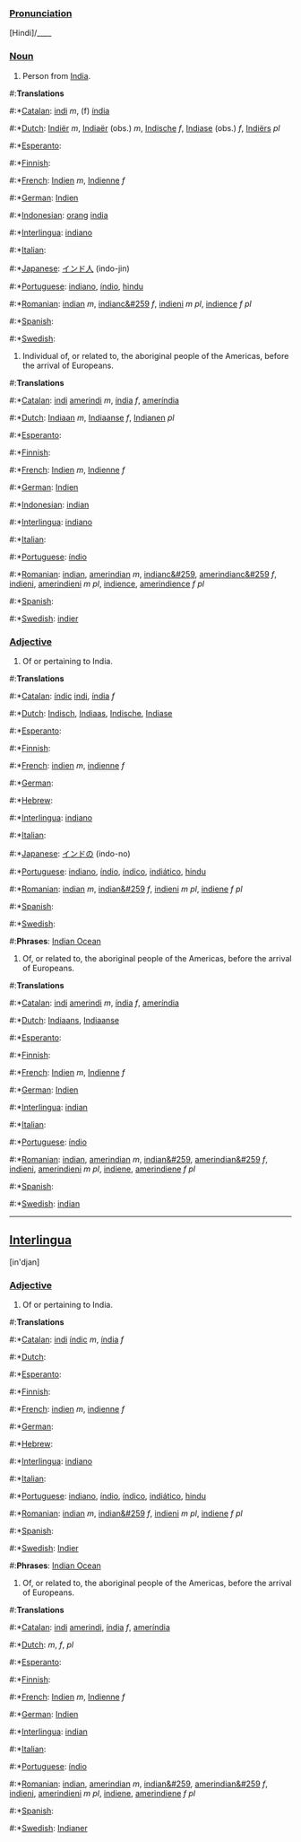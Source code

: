 ===[[Pronunciation]]===
[Hindi]/____

===[[Noun]]===

# Person from [[India]].

#:'''Translations'''

#:*[[Catalan]]: [[indi]] ''m'', (f) [[índia]]
#:*[[Dutch]]: [[Indiër]] ''m'', [[Indiaër]] (obs.) ''m'', [[Indische]] ''f'', [[Indiase]] (obs.) ''f'', [[Indiërs]] ''pl''
#:*[[Esperanto]]: [[]]
#:*[[Finnish]]: [[]]
#:*[[French]]: [[Indien]] ''m'', [[Indienne]] ''f''
#:*[[German]]: [[Indien]]
#:*[[Indonesian]]: [[orang]] [[india]]
#:*[[Interlingua]]: [[indiano]]
#:*[[Italian]]: [[]]
#:*[[Japanese]]: [[インド人]] (indo-jin)
#:*[[Portuguese]]: [[indiano]], [[índio]], [[hindu]]
#:*[[Romanian]]: [[indian]] ''m'', [[indianc&#259]] ''f'', [[indieni]] ''m pl'',  [[indience]] ''f pl''
#:*[[Spanish]]: [[]]
#:*[[Swedish]]: [[]]

#Individual of, or related to, the aboriginal people of the Americas, before the arrival of Europeans.

#:'''Translations'''
#:*[[Catalan]]: [[indi]] [[amerindi]] ''m'', [[índia]] ''f'', [[ameríndia]]
#:*[[Dutch]]: [[Indiaan]] ''m'', [[Indiaanse]] ''f'', [[Indianen]] ''pl''
#:*[[Esperanto]]: [[]]
#:*[[Finnish]]: [[]]
#:*[[French]]: [[Indien]] ''m'', [[Indienne]] ''f''
#:*[[German]]: [[Indien]]
#:*[[Indonesian]]: [[indian]]
#:*[[Interlingua]]: [[indiano]]
#:*[[Italian]]: [[]]
#:*[[Portuguese]]: [[índio]]
#:*[[Romanian]]: [[indian]], [[amerindian]] ''m'', [[indianc&#259]], [[amerindianc&#259]] ''f'', [[indieni]], [[amerindieni]] ''m pl'',  [[indience]], [[amerindience]] ''f pl''
#:*[[Spanish]]: [[]]
#:*[[Swedish]]: [[indier]]

===[[Adjective]]===

# Of or pertaining to India.

#:'''Translations'''

#:*[[Catalan]]: [[índic]] [[indi]], [[índia]] ''f''
#:*[[Dutch]]: [[Indisch]], [[Indiaas]], [[Indische]], [[Indiase]]
#:*[[Esperanto]]: [[]]
#:*[[Finnish]]: [[]]
#:*[[French]]: [[indien]] ''m'', [[indienne]] ''f''
#:*[[German]]: [[]]
#:*[[Hebrew]]: [[]]
#:*[[Interlingua]]: [[indiano]]
#:*[[Italian]]: [[]]
#:*[[Japanese]]: [[インドの]] (indo-no)
#:*[[Portuguese]]: [[indiano]], [[índio]], [[índico]], [[indiático]], [[hindu]]
#:*[[Romanian]]: [[indian]] ''m'', [[indian&#259]] ''f'', [[indieni]] ''m pl'',  [[indiene]] ''f pl''
#:*[[Spanish]]: [[]]
#:*[[Swedish]]: [[]]

#:'''Phrases''': [[w:Indian Ocean|Indian Ocean]]

#Of, or related to, the aboriginal people of the Americas, before the arrival of Europeans.

#:'''Translations'''
#:*[[Catalan]]: [[indi]] [[amerindi]] ''m'', [[índia]] ''f'', [[ameríndia]]
#:*[[Dutch]]: [[Indiaans]], [[Indiaanse]]
#:*[[Esperanto]]: [[]]
#:*[[Finnish]]: [[]]
#:*[[French]]: [[Indien]] ''m'', [[Indienne]] ''f''
#:*[[German]]: [[Indien]]
#:*[[Interlingua]]: [[indian]]
#:*[[Italian]]: [[]]
#:*[[Portuguese]]: [[índio]]
#:*[[Romanian]]: [[indian]], [[amerindian]] ''m'', [[indian&#259]], [[amerindian&#259]] ''f'', [[indieni]], [[amerindieni]] ''m pl'',  [[indiene]], [[amerindiene]] ''f pl''
#:*[[Spanish]]: [[]]
#:*[[Swedish]]: [[indian]]
----
==[[Interlingua]]==
[in'djan]

===[[Adjective]]===

# Of or pertaining to India.

#:'''Translations'''
#:*[[Catalan]]: [[indi]] [[índic]] ''m'', [[índia]] ''f''
#:*[[Dutch]]: [[]]
#:*[[Esperanto]]: [[]]
#:*[[Finnish]]: [[]]
#:*[[French]]: [[indien]] ''m'', [[indienne]] ''f''
#:*[[German]]: [[]]
#:*[[Hebrew]]: [[]]
#:*[[Interlingua]]: [[indiano]]
#:*[[Italian]]: [[]]
#:*[[Portuguese]]: [[indiano]], [[índio]], [[índico]], [[indiático]], [[hindu]]
#:*[[Romanian]]: [[indian]] ''m'', [[indian&#259]] ''f'', [[indieni]] ''m pl'',  [[indiene]] ''f pl''
#:*[[Spanish]]: [[]]
#:*[[Swedish]]: [[Indier]]
#:'''Phrases''': [[w:Indian Ocean|Indian Ocean]]

#Of, or related to, the aboriginal people of the Americas, before the arrival of Europeans.

#:'''Translations'''
#:*[[Catalan]]: [[indi]] [[amerindi]], [[índia]] ''f'', [[ameríndia]]
#:*[[Dutch]]: [[]] ''m'', [[]]  ''f'', [[]] ''pl''
#:*[[Esperanto]]: [[]]
#:*[[Finnish]]: [[]]
#:*[[French]]: [[Indien]] ''m'', [[Indienne]]  ''f''
#:*[[German]]: [[Indien]]
#:*[[Interlingua]]: [[indian]]
#:*[[Italian]]: [[]]
#:*[[Portuguese]]: [[índio]]
#:*[[Romanian]]: [[indian]], [[amerindian]] ''m'', [[indian&#259]], [[amerindian&#259]] ''f'', [[indieni]], [[amerindieni]] ''m pl'',  [[indiene]], [[amerindiene]] ''f pl''
#:*[[Spanish]]: [[]]
#:*[[Swedish]]: [[Indianer]]